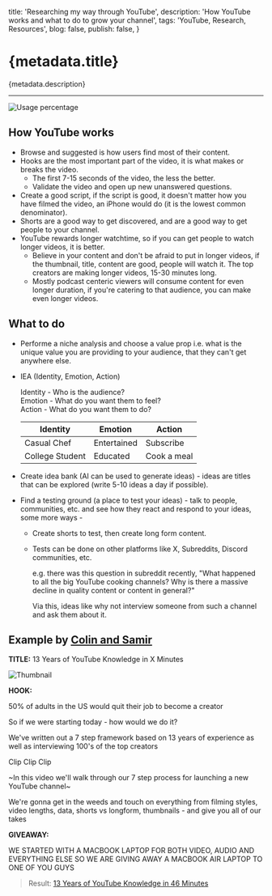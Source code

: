   title: 'Researching my way through YouTube',
  description: 'How YouTube works and what to do to grow your channel',
  tags: 'YouTube, Research, Resources',
  blog: false,
  publish: false,
}

# {metadata.title}

{metadata.description}

---

![Usage percentage](https://www.nielsen.com/wp-content/uploads/sites/2/2024/07/the-gauge-JUNE-2024-PR.png?resize=2048,1152)

## How YouTube works

- Browse and suggested is how users find most of their content.
- Hooks are the most important part of the video, it is what makes or breaks the video.
  - The first 7-15 seconds of the video, the less the better.
  - Validate the video and open up new unanswered questions.
- Create a good script, if the script is good, it doesn't matter how you have filmed the video, an iPhone would do (it is the lowest common denominator).
- Shorts are a good way to get discovered, and are a good way to get people to your channel.
- YouTube rewards longer watchtime, so if you can get people to watch longer videos, it is better.
  - Believe in your content and don't be afraid to put in longer videos, if the thumbnail, title, content are good, people will watch it. The top creators are making longer videos, 15-30 minutes long.
  - Mostly podcast centeric viewers will consume content for even longer duration, if you're catering to that audience, you can make even longer videos.

## What to do

- Performe a niche analysis and choose a value prop i.e. what is the unique value you are providing to your audience, that they can't get anywhere else.

- IEA (Identity, Emotion, Action) <br/>

  Identity - Who is the audience? <br/>
  Emotion - What do you want them to feel? <br/>
  Action - What do you want them to do? <br/>

  | Identity        | Emotion     | Action      |
  | --------------- | ----------- | ----------- |
  | Casual Chef     | Entertained | Subscribe   |
  | College Student | Educated    | Cook a meal |

- Create idea bank (AI can be used to generate ideas) - ideas are titles that can be explored (write 5-10 ideas a day if possible).

- Find a testing ground (a place to test your ideas) - talk to people, communities, etc. and see how they react and respond to your ideas, some more ways -

  - Create shorts to test, then create long form content.
  - Tests can be done on other platforms like X, Subreddits, Discord communities, etc. <br/>

    e.g. there was this question in subreddit recently, "What happened to all the big YouTube cooking channels? Why is there a massive decline in quality content or content in general?" <br/>

    Via this, ideas like why not interview someone from such a channel and ask them about it.

## Example by [Colin and Samir](https://www.youtube.com/@ColinandSamir)

**TITLE:** 13 Years of YouTube Knowledge in X Minutes

![Thumbnail](https://i9.ytimg.com/vi/7MWNGqmukmE/hqdefault_custom_1.jpg?sqp=CLiN0rUG-oaymwE2CNACELwBSFXyq4qpAygIARUAAIhCGAFwAcABBvABAfgB_gmAAtAFigIMCAAQARhHIE4oZTAP&rs=AOn4CLB3c2wbFxM-0oNREvEEP0roSCOATw)

**HOOK:**

50% of adults in the US would quit their job to become a creator

So if we were starting today - how would we do it?

We've written out a 7 step framework based on 13 years of experience as well as interviewing 100's of the top creators

Clip Clip Clip

~In this video we'll walk through our 7 step process for launching a new YouTube channel~

We're gonna get in the weeds and touch on everything from filming styles, video lengths, data, shorts vs longform, thumbnails - and give you all of our takes

**GIVEAWAY:**

WE STARTED WITH A MACBOOK LAPTOP FOR BOTH VIDEO, AUDIO AND EVERYTHING ELSE SO WE ARE GIVING AWAY A MACBOOK AIR LAPTOP TO ONE OF YOU GUYS

> Result: [13 Years of YouTube Knowledge in 46 Minutes](https://www.youtube.com/watch?v=7MWNGqmukmE)
